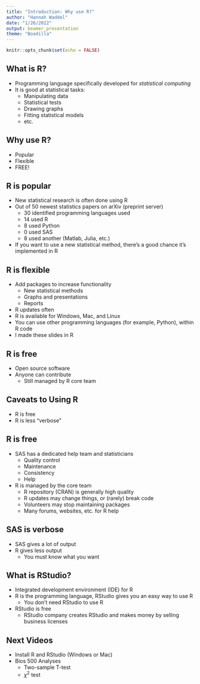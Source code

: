 ```yaml
---
title: "Introduction: Why use R?"
author: "Hannah Waddel"
date: "1/26/2022"
output: beamer_presentation
theme: "Boadilla"
---
```


```r
knitr::opts_chunk$set(echo = FALSE)
```

## What is R?

- Programming language specifically developed for _statistical computing_
- It is good at statistical tasks:
  - Manipulating data
  - Statistical tests
  - Drawing graphs
  - Fitting statistical models
  - etc.

## Why use R?

- Popular
- Flexible
- FREE!

## R is popular

- New statistical research is often done using R
- Out of 50 newest statistics papers on arXiv (preprint server)
  - 30 identified programming languages used
  - 14 used R
  - 8 used Python
  - 0 used SAS
  - 8 used another (Matlab, Julia, etc.)
- If you want to use a new statistical method, there's a good chance it's implemented in R

## R is flexible

- Add packages to increase functionality
  - New statistical methods
  - Graphs and presentations
  - Reports
- R updates often
- R is available for Windows, Mac, and Linux
- You can use other programming languages (for example, Python), within R code
- I made these slides in R

## R is free

- Open source software
- Anyone can contribute
  - Still managed by R core team

## Caveats to Using R

- R is free
- R is less "verbose"

## R is free

- SAS has a dedicated help team and statisticians
  - Quality control
  - Maintenance
  - Consistency
  - Help
- R is managed by the core team
  - R repository (CRAN) is generally high quality
  - R updates may change things, or (rarely) break code
  - Volunteers may stop maintaining packages
  - Many forums, websites, etc. for R help
  
## SAS is verbose

- SAS gives a lot of output
- R gives less output
  - You must know what you want
  
## What is RStudio?

- Integrated development environment (IDE) for R
- R is the programming language, RStudio gives you an easy way to use R
  - You don't need RStudio to use R
- RStudio is free
  - RStudio company creates RStudio and makes money by selling business licenses
  
## Next Videos

- Install R and RStudio (Windows or Mac)
- Bios 500 Analyses
  - Two-sample T-test
  - $\chi^2$ test